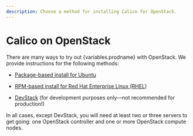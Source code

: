 ```yaml
---
description: Choose a method for installing Calico for OpenStack.
---
```



# Calico on OpenStack

There are many ways to try out {variables.prodname} with OpenStack. We provide instructions for the
following methods:

- [Package-based install for Ubuntu](ubuntu.mdx)

- [RPM-based install for Red Hat Enterprise Linux (RHEL)](redhat.mdx)

- [DevStack](devstack.mdx) (for development purposes only—not recommended for production!)

In all cases, except DevStack, you will need at least two or three servers to
get going: one OpenStack controller and one or more OpenStack compute nodes.
